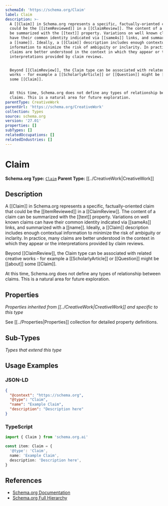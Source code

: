 ```yaml
---
schemaId: 'https://schema.org/Claim'
label: Claim
description: >-
  A [[Claim]] in Schema.org represents a specific, factually-oriented claim that
  could be the [[itemReviewed]] in a [[ClaimReview]]. The content of a claim can
  be summarized with the [[text]] property. Variations on well known claims can
  have their common identity indicated via [[sameAs]] links, and summarized with
  a [[name]]. Ideally, a [[Claim]] description includes enough contextual
  information to minimize the risk of ambiguity or inclarity. In practice, many
  claims are better understood in the context in which they appear or the
  interpretations provided by claim reviews.


  Beyond [[ClaimReview]], the Claim type can be associated with related creative
  works - for example a [[ScholarlyArticle]] or [[Question]] might be [[about]]
  some [[Claim]].


  At this time, Schema.org does not define any types of relationship between
  claims. This is a natural area for future exploration.
parentType: CreativeWork
parentUrl: 'https://schema.org/CreativeWork'
collection: Types
source: schema.org
version: '27.01'
properties: []
subTypes: []
relatedOccupations: []
relatedIndustries: []
---
```

# Claim

**Schema.org Type:** [`Claim`](https://schema.org/Claim)
**Parent Type:** [[../CreativeWork|CreativeWork]]

## Description

A [[Claim]] in Schema.org represents a specific, factually-oriented claim that could be the [[itemReviewed]] in a [[ClaimReview]]. The content of a claim can be summarized with the [[text]] property. Variations on well known claims can have their common identity indicated via [[sameAs]] links, and summarized with a [[name]]. Ideally, a [[Claim]] description includes enough contextual information to minimize the risk of ambiguity or inclarity. In practice, many claims are better understood in the context in which they appear or the interpretations provided by claim reviews.

Beyond [[ClaimReview]], the Claim type can be associated with related creative works - for example a [[ScholarlyArticle]] or [[Question]] might be [[about]] some [[Claim]].

At this time, Schema.org does not define any types of relationship between claims. This is a natural area for future exploration.

## Properties

*Properties inherited from [[../CreativeWork|CreativeWork]] and specific to this type*

See [[../Properties|Properties]] collection for detailed property definitions.

## Sub-Types

*Types that extend this type*

## Usage Examples

### JSON-LD

```json
{
  "@context": "https://schema.org",
  "@type": "Claim",
  "name": "Example Claim",
  "description": "Description here"
}
```

### TypeScript

```typescript
import { Claim } from 'schema.org.ai'

const item: Claim = {
  '@type': 'Claim',
  name: 'Example Claim',
  description: 'Description here',
}
```

## References

- [Schema.org Documentation](https://schema.org/Claim)
- [Schema.org Full Hierarchy](https://schema.org/docs/full.html)
